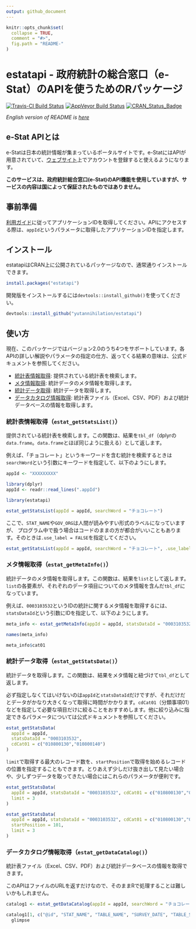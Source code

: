 ```yaml
---
output: github_document
---
```


<!-- README.md is generated from README.Rmd. Please edit that file -->

```r
knitr::opts_chunk$set(
  collapse = TRUE,
  comment = "#>",
  fig.path = "README-"
)
```
estatapi - 政府統計の総合窓口（e-Stat）のAPIを使うためのRパッケージ
==========================
[![Travis-CI Build Status](https://travis-ci.org/yutannihilation/estatapi.svg?branch=master)](https://travis-ci.org/yutannihilation/estatapi)
[![AppVeyor Build Status](https://ci.appveyor.com/api/projects/status/github/yutannihilation/estatapi?branch=master&svg=true)](https://ci.appveyor.com/project/yutannihilation/estatapi)
[![CRAN_Status_Badge](http://www.r-pkg.org/badges/version/estatapi)](http://cran.r-project.org/package=estatapi)

_English version of README is [here](https://github.com/yutannihilation/estatapi/blob/master/README.en.md)_

## e-Stat APIとは

e-Statは日本の統計情報が集まっているポータルサイトです。e-StatにはAPIが用意されていて、[ウェブサイト](http://www.e-stat.go.jp/api/)上でアカウントを登録すると使えるようになります。

**このサービスは、政府統計総合窓口(e-Stat)のAPI機能を使用していますが、サービスの内容は国によって保証されたものではありません。**

## 事前準備

[利用ガイド](http://www.e-stat.go.jp/api/api-guide/)に従ってアプリケーションIDを取得してください。APIにアクセスする際は、`appId`というパラメータに取得したアプリケーションIDを指定します。

## インストール

estatapiはCRAN上に公開されているパッケージなので、通常通りインストールできます。

```r
install.packages("estatapi")
```

開発版をインストールするには`devtools::install_github()`を使ってください。

```r
devtools::install_github("yutannihilation/estatapi")
```

## 使い方

現在、このパッケージではバージョン2.0のうち4つをサポートしています。各APIの詳しい解説やパラメータの指定の仕方、返ってくる結果の意味は、公式ドキュメントを参照してください。

* [統計表情報取得](http://www.e-stat.go.jp/api/e-stat-manual/#api_2_1): 提供されている統計表を検索します。
* [メタ情報取得](http://www.e-stat.go.jp/api/e-stat-manual/#api_2_2): 統計データのメタ情報を取得します。
* [統計データ取得](http://www.e-stat.go.jp/api/e-stat-manual/#api_2_3): 統計データを取得します。 
* [データカタログ情報取得](http://www.e-stat.go.jp/api/e-stat-manual/#api_2_6): 統計表ファイル（Excel、CSV、PDF）および統計データベースの情報を取得します。

### 統計表情報取得（`estat_getStatsList()`）

提供されている統計表を検索します。この関数は、結果を`tbl_df`（dplyrの`data.frame`。`data.frame`とほぼ同じように扱える）として返します。

例えば、「チョコレート」というキーワードを含む統計を検索するときは`searchWord`という引数にキーワードを指定して、以下のようにします。

```r
appId <- "XXXXXXXXX"
```

```r
library(dplyr)
appId <- readr::read_lines(".appId")
```

```r
library(estatapi)

estat_getStatsList(appId = appId, searchWord = "チョコレート")
```

ここで、`STAT_NAME`や`GOV_ORG`は人間が読みやすい形式のラベルになっていますが、
プログラム中で扱う場合はコードのままの方が都合がいいこともあります。そのときは`.use_label = FALSE`を指定してください。

```r
estat_getStatsList(appId = appId, searchWord = "チョコレート", .use_label = FALSE)
```

### メタ情報取得（`estat_getMetaInfo()`）

統計データのメタ情報を取得します。この関数は、結果を`list`として返します。`list`の各要素が、それぞれのデータ項目についてのメタ情報を含んだ`tbl_df`になっています。

例えば、`0003103532`というIDの統計に関するメタ情報を取得するには、`statsDataId`という引数にIDを指定して、以下のようにします。

```r
meta_info <- estat_getMetaInfo(appId = appId, statsDataId = "0003103532")

names(meta_info)

meta_info$cat01
```


### 統計データ取得（`estat_getStatsData()`）

統計データを取得します。この関数は、結果をメタ情報と紐づけて`tbl_df`として返します。

必ず指定しなくてはいけないのは`appId`と`statsDataId`だけですが、それだけだとデータがかなり大きくなって取得に時間がかかります。`cdCat01`（分類事項01）などを指定して必要な項目だけに絞ることをおすすめします。他に絞り込みに指定できるパラメータについては公式ドキュメントを参照してください。

```r
estat_getStatsData(
  appId = appId,
  statsDataId = "0003103532",
  cdCat01 = c("010800130","010800140")
)
```

`limit`で取得する最大のレコード数を、`startPosition`で取得を始めるレコードの位置を指定することもできます。とりあえず少しだけ抜き出して見たい場合や、少しずつデータを取ってきたい場合にはこれらのパラメータが便利です。

```r
estat_getStatsData(
  appId = appId, statsDataId = "0003103532", cdCat01 = c("010800130","010800140"),
  limit = 3
)

estat_getStatsData(
  appId = appId, statsDataId = "0003103532", cdCat01 = c("010800130","010800140"),
  startPosition = 101,
  limit = 3
)
```

### データカタログ情報取得（`estat_getDataCatalog()`）

統計表ファイル（Excel、CSV、PDF）および統計データベースの情報を取得できます。

このAPIはファイルのURLを返すだけなので、そのままRで処理することは難しいかもしれません。

```r
catalog1 <- estat_getDataCatalog(appId = appId, searchWord = "チョコレート", dataType = c("PDF", "XLS"))

catalog1[1, c("@id", "STAT_NAME", "TABLE_NAME", "SURVEY_DATE", "TABLE_SUB_CATEGORY1", "DATASET_NAME", "NAME", "LANDING_PAGE", "URL", "FORMAT")] %>%
  glimpse
```
